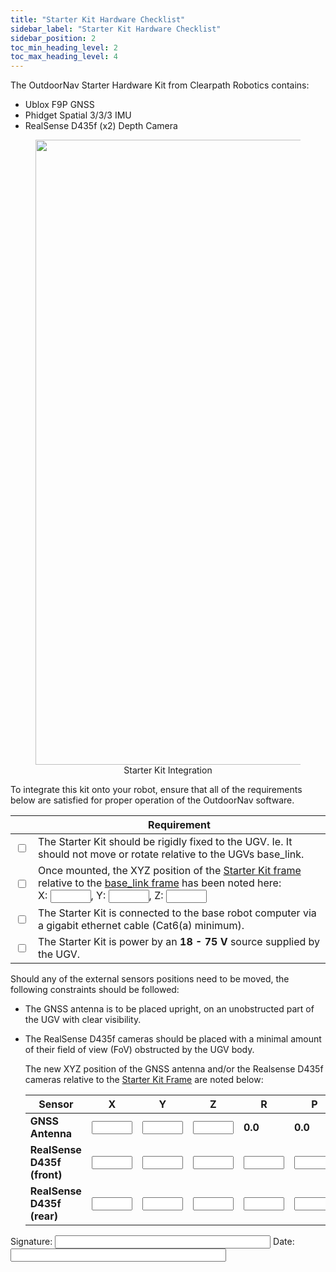 ```yaml
---
title: "Starter Kit Hardware Checklist"
sidebar_label: "Starter Kit Hardware Checklist"
sidebar_position: 2
toc_min_heading_level: 2
toc_max_heading_level: 4
---
```


The OutdoorNav Starter Hardware Kit from Clearpath Robotics contains:

- Ublox F9P GNSS
- Phidget Spatial 3/3/3 IMU
- RealSense D435f (x2) Depth Camera

<center>
  <figure>
    <img
      src="/img/outdoornav_images/starter_kit_connectivity_diagram.png"
      width="1000"
    />
    <figcaption>Starter Kit Integration</figcaption>
  </figure>
</center>

To integrate this kit onto your robot, ensure that all of the requirements below are satisfied for proper operation of the OutdoorNav software.

|                          | Requirement                                                                                                                                                                                                                                                                                                                         |
| ------------------------ | ----------------------------------------------------------------------------------------------------------------------------------------------------------------------------------------------------------------------------------------------------------------------------------------------------------------------------------- |
| <input type="checkbox"/> | The Starter Kit should be rigidly fixed to the UGV. Ie. It should not move or rotate relative to the UGVs base_link. |
| <input type="checkbox"/> | Once mounted, the XYZ position of the [Starter Kit frame](/docs_outdoornav_user_manual/integration_requirements/hardware_integration_requirements#start-kit-frame) relative to the [base_link frame](/docs_outdoornav_user_manual/integration_requirements/hardware_integration_requirements#base-link-frame) has been noted here:<br/>X: <input type="text" size="5" />, Y: <input type="text" size="5" />, Z: <input type="text" size="5" /> |
| <input type="checkbox"/> | The Starter Kit is connected to the base robot computer via a gigabit ethernet cable (Cat6(a) minimum).                                                                                                                                                                                                                             |
| <input type="checkbox"/> | The Starter Kit is power by an **18 - 75 V** source supplied by the UGV.                                                                                                                                                                                                                             |

Should any of the external sensors positions need to be moved, the following constraints should be followed:

- The GNSS antenna is to be placed upright, on an unobstructed part of the UGV with clear visibility.
- The RealSense D435f cameras should be placed with a minimal amount of their field of view (FoV) obstructed by the UGV body.

  The new XYZ position of the GNSS antenna and/or the Realsense D435f cameras relative to the [Starter Kit Frame](/docs_outdoornav_user_manual/integration_requirements/hardware_integration_requirements#starter-kit-frame) are noted below:

  | Sensor                  | X                              | Y                              | Z                              | R                              | P                              | Y                              |
  | ----------------------- | ------------------------------ | ------------------------------ | ------------------------------ | ------------------------------ | ------------------------------ | ------------------------------ |
  | **GNSS Antenna**            | <input type="text" size="5" /> | <input type="text" size="5" /> | <input type="text" size="5" /> | **0.0**                            | **0.0**                            | **0.0**                            |
  | **RealSense D435f (front)** | <input type="text" size="5" /> | <input type="text" size="5" /> | <input type="text" size="5" /> | <input type="text" size="5" /> | <input type="text" size="5" /> | <input type="text" size="5" /> |
  | **RealSense D435f (rear)**  | <input type="text" size="5" /> | <input type="text" size="5" /> | <input type="text" size="5" /> | <input type="text" size="5" /> | <input type="text" size="5" /> | <input type="text" size="5" /> |

Signature: <input type="text" size="40" /> Date: <input type="text" size="40" />
